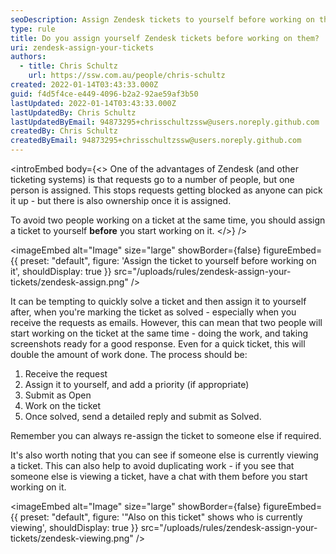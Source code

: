 ```yaml
---
seoDescription: Assign Zendesk tickets to yourself before working on them to avoid duplicated work and ensure ownership.
type: rule
title: Do you assign yourself Zendesk tickets before working on them?
uri: zendesk-assign-your-tickets
authors:
  - title: Chris Schultz
    url: https://ssw.com.au/people/chris-schultz
created: 2022-01-14T03:43:33.000Z
guid: f4d5f4ce-e449-4096-b2a2-92ae59af3b50
lastUpdated: 2022-01-14T03:43:33.000Z
lastUpdatedBy: Chris Schultz
lastUpdatedByEmail: 94873295+chrisschultzssw@users.noreply.github.com
createdBy: Chris Schultz
createdByEmail: 94873295+chrisschultzssw@users.noreply.github.com
---
```


<introEmbed
  body={<>
One of the advantages of Zendesk (and other ticketing systems) is that requests go to a number of people, but one person is assigned. This stops requests getting blocked as anyone can pick it up - but there is also ownership once it is assigned.

To avoid two people working on a ticket at the same time, you should assign a ticket to yourself **before** you start working on it.
  </>}
/>

<imageEmbed
  alt="Image"
  size="large"
  showBorder={false}
  figureEmbed={{
    preset: "default",
    figure: 'Assign the ticket to yourself before working on it',
    shouldDisplay: true
  }}
  src="/uploads/rules/zendesk-assign-your-tickets/zendesk-assign.png"
/>

It can be tempting to quickly solve a ticket and then assign it to yourself after, when you're marking the ticket as solved - especially when you receive the requests as emails. However, this can mean that two people will start working on the ticket at the same time - doing the work, and taking screenshots ready for a good response. Even for a quick ticket, this will double the amount of work done. The process should be:

1. Receive the request
2. Assign it to yourself, and add a priority (if appropriate)
3. Submit as Open
4. Work on the ticket
5. Once solved, send a detailed reply and submit as Solved.

Remember you can always re-assign the ticket to someone else if required.

It's also worth noting that you can see if someone else is currently viewing a ticket. This can also help to avoid duplicating work - if you see that someone else is viewing a ticket, have a chat with them before you start working on it.


<imageEmbed
  alt="Image"
  size="large"
  showBorder={false}
  figureEmbed={{
    preset: "default",
    figure: '"Also on this ticket" shows who is currently viewing',
    shouldDisplay: true
  }}
  src="/uploads/rules/zendesk-assign-your-tickets/zendesk-viewing.png"
/>
